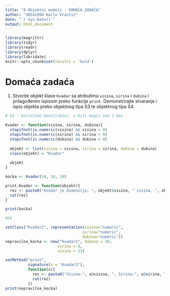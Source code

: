```yaml
---
title: "8 Objektni modeli - DOMAĆA ZADAĆA"
author: "36541994 Karlo Vrančić"
date: "`r Sys.Date()`"
output: html_document
---
```



```r
library(magrittr)
library(tidyr)
library(readr)
library(dplyr)
library(lubridate)
knitr::opts_chunk$set(results = 'hold')
```

# Domaća zadaća

1. Stvorite objekt klase `Kvadar` sa atributima `visina`, `sirina` i `dubina` i prilagođenim ispisom preko funkcije `print`. Demonstrirajte stvaranje i ispis objekta preko objektnog tipa S3 te objektnog tipa S4.


```r
# S3 - koristimo konstruktor, u biti mogli smo i bez 

Kvadar <- function(visina, sirina, dubina){
  stopifnot(is.numeric(visina) && visina > 0)
  stopifnot(is.numeric(sirina) && sirina > 0)
  stopifnot(is.numeric(dubina) && dubina > 0)
  
  objekt <- list(visina = visina, sirina = sirina, dubina = dubina)
  class(objekt) = "Kvadar"
  
  objekt
}

kocka <- Kvadar(10, 10, 10)

print.Kvadar <- function(objekt){
  rez <- paste0("Kvadar je dimenzija: ", objekt$visina, " visina, ", objekt$sirina, " sirina, ", objekt$dubina, " dubina\n")
  cat(rez)
}

print(kocka)

#S4 

setClass("Kvadar2", representation(visina="numeric",
                                  sirina="numeric",
                                  dubina="numeric"))
nepravilna_kocka <- new("Kvadar2", dubina = 10,
                       sirina = 8, 
                       visina = 12)

setMethod("print",
          signature(x = "Kvadar2"),
          function(x){
            rez <- paste0("Visina:", x@visina, ", Sirina:", x@sirina, ", Dubina:", x@dubina, "\n")
            cat(rez)
          })
print(nepravilna_kocka)
```

